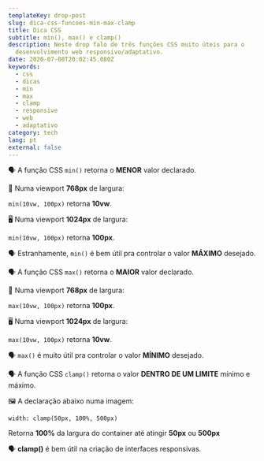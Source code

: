 ```yaml
---
templateKey: drop-post
slug: dica-css-funcoes-min-max-clamp
title: Dica CSS
subtitle: min(), max() e clamp()
description: Neste drop falo de três funções CSS muito úteis para o
  desenvolvimento web responsivo/adaptativo.
date: 2020-07-08T20:02:45.080Z
keywords:
  - css
  - dicas
  - min
  - max
  - clamp
  - responsive
  - web
  - adaptativo
category: tech
lang: pt
external: false
---
```



<Drop>

🗣 A função CSS `min()` retorna o **MENOR** valor declarado.

📱 Numa viewport **768px** de largura:

`min(10vw, 100px)` retorna **10vw**.

🖥 Numa viewport **1024px** de largura:

`min(10vw, 100px)` retorna **100px**.

🗣 Estranhamente, `min()` é bem útil pra controlar o valor **MÁXIMO** desejado.

</Drop>

<Drop>

🗣 A função CSS `max()` retorna o **MAIOR** valor declarado.

📱 Numa viewport **768px** de largura:

`max(10vw, 100px)` retorna **100px**.

🖥 Numa viewport **1024px** de largura:

`max(10vw, 100px)` retorna **10vw**.

🗣 `max()` é muito útil pra controlar o valor **MÍNIMO** desejado.

</Drop>

<Drop>

🗣 A função CSS `clamp()` retorna o valor **DENTRO DE UM LIMITE** mínimo e máximo.

🖼 A declaração abaixo numa imagem:

`width: clamp(50px, 100%, 500px)`

Retorna **100%** da largura do container até atingir **50px** ou **500px**

🗣 **clamp()** é bem útil na criação de interfaces responsivas.

</Drop>
